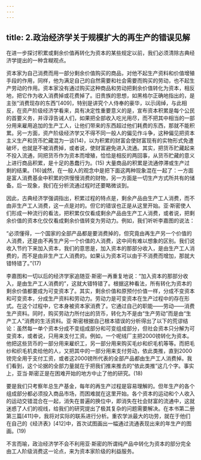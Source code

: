 ```yaml
---
---
---
```

title: 2.政治经济学关于规模扩大的再生产的错误见解
---




在进一步探讨积累或剩余价值再转化为资本的某些规定以前，我们必须清除古典经济学提出的一种含糊观点。

资本家为自己消费而用一部分剩余价值购买的商品，对他不起生产资料和价值增殖手段的作用，同样，他为满足自己的自然需要和社会需要而购买的劳动，也不起生产劳动的作用。资本家没有通过购买这种商品和劳动把剩余价值转化为资本，相反地，把它作为收入消费掉或花费掉了。旧贵族的思想，如黑格尔正确地指出的，是主张“消费现存的东西”[409]，特别是讲究个人侍奉的豪华，以示阔绰，与此相反，在资产阶级经济学看来，具有决定性重要意义的是，宣布资本积累是每个公民的首要义务，并谆谆告诫人们，如果把全部收入吃光用尽，而不把其中相当的一部分用来雇用追加的生产工人，让他们带来的东西超过他们耗费的东西，那就不能积累。另一方面，资产阶级经济学又不得不同一般人的偏见作斗争，这种偏见把资本主义生产和货币贮藏混为一谈(14)，以为积累的财富会使财富现有的实物形式免遭破坏，也就是不被消费掉，或者说，使财富避免进入流通。其实，把货币贮藏起来不投入流通，同把货币作为资本而增殖，恰恰是相反的两回事，从货币贮藏的意义上进行商品积累，是十足的愚蠢行为。(15) 大量商品的积累是流通停滞或生产过剩的结果。(16)诚然，在一般人的观念中是把下面这两种现象混在一起了：一方面是富人消费基金中积累的供慢慢消费的财物，另一方面是一切生产方式所共有的储备。后一现象，我们在分析流通过程时还要略微谈到。

因此，古典经济学强调指出，积累过程的特点是，剩余产品由生产工人消费，而不由非生产工人消费，这一点是对的。但它的错误也正是从这里开始。亚·斯密使人们形成一种流行的看法，把积累仅仅看成剩余产品由生产工人消费，或者说，把剩余价值的资本化仅仅看成剩余价值转变为劳动力。例如，我们听听李嘉图的说法：

“必须懂得，一个国家的全部产品都是要消费掉的，但究竟由再生产另一个价值的人消费，还是由不再生产另一个价值的人消费，这中间有难以想象的区别。我们说收入节约下来加入资本，我们的意思是，加入资本的那部分收入，是由生产工人消费的，而不是由非生产工人消费的。如果认为资本可以由于不消费而增加，那就大错特错了。”(17)

李嘉图和一切以后的经济学家追随亚·斯密一再重复地说：“加入资本的那部分收入，是由生产工人消费的”，这就大错特错了。根据这种看法，所有转化为资本的剩余价值都要成为可变资本了。其实，剩余价值和原预付价值一样，分成不变资本和可变资本，分成生产资料和劳动力。劳动力是可变资本在生产过程中的存在形式。在这个过程中，它本身被资本家消费了。它通过自己的职能——劳动——消费生产资料。同时，购买劳动力所付出的货币，转化为不是由“生产劳动”而是由“生产工人”消费的生活资料。亚·斯密根据自己根本错误的分析得出了以下的荒谬结论：虽然每一单个资本分成不变组成部分和可变组成部分，但社会资本只分解为可变资本，或者说，只用来支付工资。例如，一个呢绒厂主把2000镑转化为资本。他把这些货币的一部分用来雇织工，另一部分用来购买毛纱和织毛机等等。而把毛纱和织毛机卖给他的人，又把其中的一部分用来支付劳动，依此类推，直到2000镑完全用于支付工资，或者这2000镑所代表的全部产品都由生产工人消费掉。我们看到，这个论据的全部力量就在于把我们推来推去的“依此类推”这几个字。事实上，亚当·斯密正是在困难开始的地方中止了他的研究。(18)

要是我们只考察年总生产基金，每年的再生产过程是容易理解的。但年生产的各个组成部分都必须投入商品市场，而困难就在这里开始。各个资本的运动和个人收入的运动交错混合在一起，消失在普遍的换位中，即消失在社会财富的流通中，这就迷惑了人们的视线，给我们的研究提出了极其复杂的问题需要解决。在本书第二册第三篇[411]中，我将对实际的联系进行分析。重农学派最大的功劳，就在于他们在自己的《经济表》[412]中，首次试图画出一幅通过流通表现出来的年生产的图画。(19)

不言而喻，政治经济学不会不利用亚·斯密的所谓纯产品中转化为资本的部分完全由工人阶级消费这一论点，来为资本家阶级的利益服务。